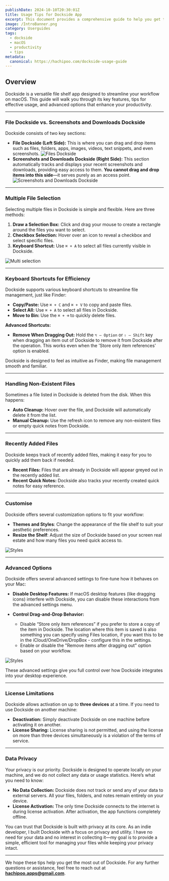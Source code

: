 ```yaml
---
publishDate: 2024-10-10T20:30:01Z
title: Usage Tips for Dockside App
excerpt: This document provides a comprehensive guide to help you get the most out of Dockside, the lightweight file shelf app for Mac. Learn how to efficiently manage your files, folders, and apps, and maximize your productivity with these tips.
image: /IntroBanner.png
category: Userguides
tags:
  - dockside
  - macOS
  - productivity
  - tips
metadata:
  canonical: https://hachipoo.com/dockside-usage-guide
---
```



## Overview

Dockside is a versatile file shelf app designed to streamline your workflow on macOS. This guide will walk you through its key features, tips for effective usage, and advanced options that enhance your productivity.

---

### File Dockside vs. Screenshots and Downloads Dockside

Dockside consists of two key sections:

- **File Dockside (Left Side):** This is where you can drag and drop items such as files, folders, apps, images, videos, text snippets, and even screenshots.
![Files Dockside](/files.png)
- **Screenshots and Downloads Dockside (Right Side):** This section automatically tracks and displays your recent screenshots and downloads, providing easy access to them. **You cannot drag and drop items into this side**—it serves purely as an access point.
![Screenshots and Downloads Dockside](/screenshotsanddownloads.png)

---

### Multiple File Selection

Selecting multiple files in Dockside is simple and flexible. Here are three methods:

1. **Draw a Selection Box:** Click and drag your mouse to create a rectangle around the files you want to select.
2. **Checkbox Selection:** Hover over an icon to reveal a checkbox and select specific files.
3. **Keyboard Shortcut:** Use `⌘ + A` to select all files currently visible in Dockside.

![Multi selection](/multiselectrectangle.png)

---

### Keyboard Shortcuts for Efficiency

Dockside supports various keyboard shortcuts to streamline file management, just like Finder:

- **Copy/Paste:** Use `⌘ + C` and `⌘ + V` to copy and paste files.
- **Select All:** Use `⌘ + A` to select all files in Dockside.
- **Move to Bin:** Use the `⌘ + ⌫` to quickly delete files.
  
**Advanced Shortcuts:**

- **Remove When Dragging Out:** Hold the `⌥ — Option` or `⇧ — Shift` key when dragging an item out of Dockside to remove it from Dockside after the operation. This works even when the 'Store only item references' option is enabled.

Dockside is designed to feel as intuitive as Finder, making file management smooth and familiar.

---

### Handling Non-Existent Files

Sometimes a file listed in Dockside is deleted from the disk. When this happens:

- **Auto Cleanup:** Hover over the file, and Dockside will automatically delete it from the list.
- **Manual Cleanup:** Use the refresh icon to remove any non-existent files or empty quick notes from Dockside.

---

### Recently Added Files

Dockside keeps track of recently added files, making it easy for you to quickly add them back if needed. 

- **Recent Files:** Files that are already in Dockside will appear greyed out in the recently added list.
- **Recent Quick Notes:** Dockside also tracks your recently created quick notes for easy reference.

---

### Customise

Dockside offers several customization options to fit your workflow:
- **Themes and Styles**: Change the appearance of the file shelf to suit your aesthetic preferences.
- **Resize the Shelf**: Adjust the size of Dockside based on your screen real estate and how many files you need quick access to.

![Styles](/Themes3.gif)


---

### Advanced Options

Dockside offers several advanced settings to fine-tune how it behaves on your Mac:

- **Disable Desktop Features:** If macOS desktop features (like dragging icons) interfere with Dockside, you can disable these interactions from the advanced settings menu.
  
- **Control Drag-and-Drop Behavior:**  
  - Disable “Store only item references” if you prefer to store a copy of the item in Dockside. The location where this item is saved is also something you can specify using Files location, if you want this to be in the iCloud/OneDrive/DropBox - configure this in the settings.
  - Enable or disable the "Remove items after dragging out" option based on your workflow.

![Styles](/Settings.gif)

These advanced settings give you full control over how Dockside integrates into your desktop experience.

---

### License Limitations

Dockside allows activation on up to **three devices** at a time. If you need to use Dockside on another machine:

- **Deactivation:** Simply deactivate Dockside on one machine before activating it on another.
- **License Sharing:** License sharing is not permitted, and using the license on more than three devices simultaneously is a violation of the terms of service.


---

### Data Privacy

Your privacy is our priority. Dockside is designed to operate locally on your machine, and we do not collect any data or usage statistics. Here’s what you need to know:

- **No Data Collection:** Dockside does not track or send any of your data to external servers. All your files, folders, and notes remain entirely on your device.
- **License Activation:** The only time Dockside connects to the internet is during license activation. After activation, the app functions completely offline.

You can trust that Dockside is built with privacy at its core. As an indie developer, I built Dockside with a focus on privacy and utility. I have no need for your data and no interest in collecting it—my goal is to provide a simple, efficient tool for managing your files while keeping your privacy intact.



---

We hope these tips help you get the most out of Dockside. For any further questions or assistance, feel free to reach out at **hachipoo.apps@gmail.com**.

